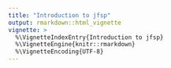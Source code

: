 ```yaml
---
title: "Introduction to jfsp"
output: rmarkdown::html_vignette
vignette: >
  %\VignetteIndexEntry{Introduction to jfsp}
  %\VignetteEngine{knitr::rmarkdown}
  %\VignetteEncoding{UTF-8}
---
```

